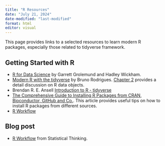 ```yaml
---
title: "R Resources"
date: "July 21, 2024"
date-modified: "last-modified"
format: html
editor: visual
---
```


This page provides links to a selected resources to learn modern R packages, especially those related to tidyverse framework.

## Getting Started with R

-   [R for Data Science](https://r4ds.hadley.nz/) by Garrett Grolemund and Hadley Wickham.
-   [Modern R with the tidyverse](https://b-rodrigues.github.io/modern_R/) by Bruno Rodrigues. [Chapter 2](https://b-rodrigues.github.io/modern_R/objects-types-and-useful-r-functions-to-get-started.html) provides a detail discussion on R data objects.
-   Brendan R. E. Ansell [Introduction to R - tidyverse](https://bookdown.org/ansellbr/WEHI_tidyR_course_book/)
-   [The Comprehensive Guide to Installing R Packages from CRAN, Bioconductor, GitHub and Co.](https://thomasadventure.blog/posts/install-r-packages/). This article provides useful tips on how to install R packages from different sources.
-   [R Workflow](https://hbiostat.org/rflow/)

## Blog post

-   [R Workflow](https://www.fharrell.com/post/rflow/) from Statistical Thinking.
